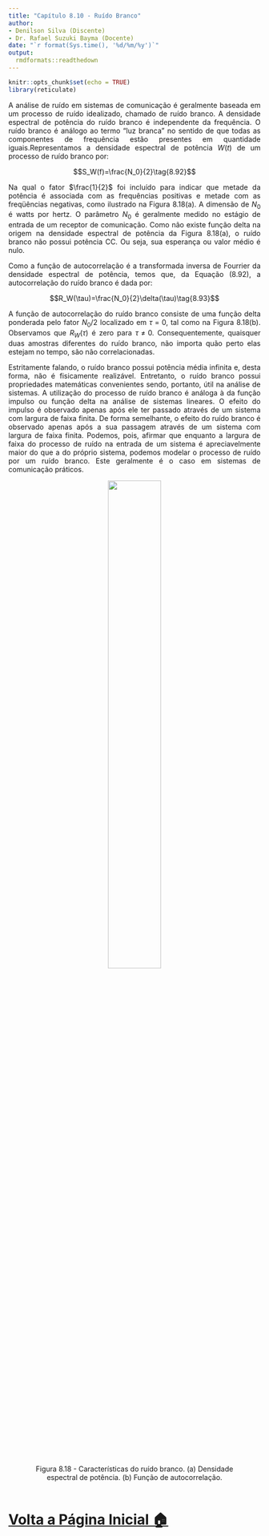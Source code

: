 ---
title: "Capítulo 8.10 - Ruído Branco"
author: 
- Denilson Silva (Discente)
- Dr. Rafael Suzuki Bayma (Docente)
date: "`r format(Sys.time(), '%d/%m/%y')`"
output: 
  rmdformats::readthedown
---

```{r setup, include=FALSE}
knitr::opts_chunk$set(echo = TRUE)
library(reticulate)
```

<p ALIGN=justify>A análise de ruído em sistemas de comunicação é geralmente baseada em um processo de ruído idealizado, chamado de ruído branco. A densidade espectral de potência do ruído branco é independente da frequência. O ruído branco é análogo ao termo “luz branca” no sentido de que todas as componentes de frequência estão presentes em quantidade iguais.Representamos a densidade espectral de potência $W(t)$ de um processo de ruído branco por:</p>

$$S_W(f)=\frac{N_0}{2}\tag{8.92}$$

<p ALIGN=justify>Na qual o fator $\frac{1}{2}$ foi incluído para indicar que metade da potência é associada com as frequências positivas e metade com as freqüências negativas, como ilustrado na Figura 8.18(a). A dimensão de $N_0$ é watts por hertz. O parâmetro $N_0$ é geralmente medido no estágio de entrada de um receptor de comunicação. Como não existe função delta na origem na densidade espectral de potência da Figura 8.18(a), o ruído branco não possui potência CC. Ou seja, 
sua esperança ou valor médio é nulo.</p>

<p ALIGN=justify>Como a função de autocorrelação é a transformada inversa de Fourrier da densidade espectral de potência, temos que, da Equação (8.92), a autocorrelação do ruído branco é dada por:</p>

$$R_W(\tau)=\frac{N_0}{2}\delta(\tau)\tag{8.93}$$

<p ALIGN=justify>A função de autocorrelação do ruído branco consiste de uma função delta ponderada pelo fator $N_0/2$ localizado em $\tau=0$, tal como na Figura 8.18(b). Observamos que $R_W(\tau)$ é zero para $\tau \neq 0$. Consequentemente, quaisquer duas amostras diferentes do ruído branco, não importa quão perto elas estejam no tempo, são não correlacionadas.</p>

<p ALIGN=justify>Estritamente falando, o ruído branco possui potência média infinita e, desta forma, não é fisicamente realizável. Entretanto, o ruído branco possui propriedades matemáticas convenientes sendo, portanto, útil na análise de sistemas. A utilização do processo de ruído branco é análoga à da função impulso ou função delta na análise de sistemas lineares. O efeito do impulso é observado apenas após ele ter passado através de um sistema com largura de faixa finita. De forma semelhante, o efeito do ruído branco é observado apenas após a sua passagem através de um sistema com largura de faixa finita. Podemos, pois, afirmar que enquanto a largura de faixa do processo de ruído na entrada de um sistema é 
apreciavelmente maior do que a do próprio sistema, podemos modelar o processo de ruído por um ruído branco. Este geralmente é o caso em sistemas de comunicação práticos.</p>

<figure>

<center><img src="img8.png" style="width:50%"/></center>

<center>

<figcaption><br>Figura 8.18 - Características do ruído branco. (a) Densidade espectral de potência. (b) Função de autocorrelação.<br><br></figcaption>

</center>

</figure>

# [Volta a Página Inicial 🏠](Página-Inicial.html)
